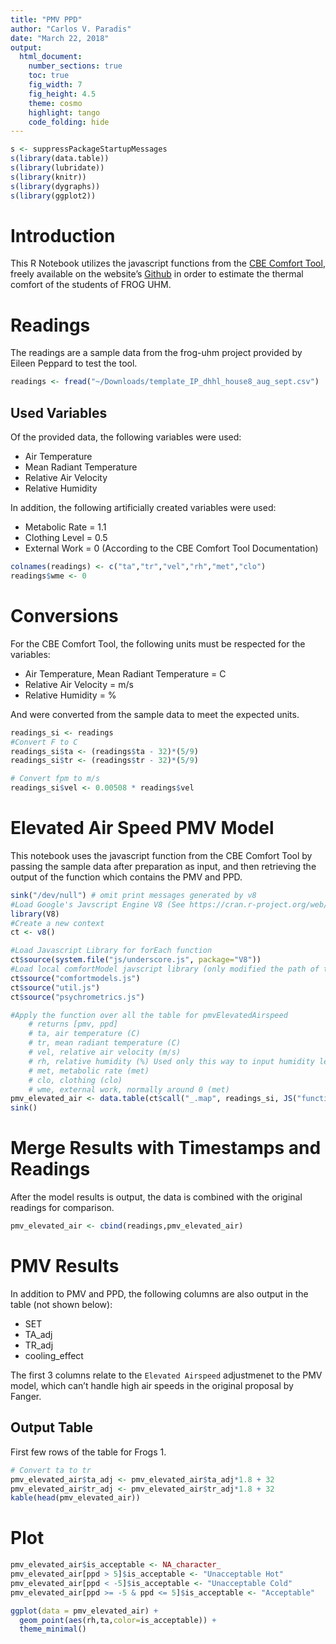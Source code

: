 ```yaml
---
title: "PMV PPD"
author: "Carlos V. Paradis"
date: "March 22, 2018"
output: 
  html_document:
    number_sections: true
    toc: true
    fig_width: 7
    fig_height: 4.5
    theme: cosmo
    highlight: tango
    code_folding: hide
---
```


```r
s <- suppressPackageStartupMessages
s(library(data.table))
s(library(lubridate))
s(library(knitr))
s(library(dygraphs))
s(library(ggplot2))
```


# Introduction

This R Notebook utilizes the javascript functions from the [CBE Comfort Tool](http://comfort.cbe.berkeley.edu/), freely available on the website's [Github](https://github.com/CenterForTheBuiltEnvironment/comfort_tool/tree/master/static/js) in order to estimate the thermal comfort of the students of FROG UHM.

# Readings

The readings are a sample data from the frog-uhm project provided by Eileen Peppard to test the tool.

```r
readings <- fread("~/Downloads/template_IP_dhhl_house8_aug_sept.csv")
```

## Used Variables

Of the provided data, the following variables were used:

 * Air Temperature
 * Mean Radiant Temperature
 * Relative Air Velocity 
 * Relative Humidity 
 
In addition, the following artificially created variables were used:

 * Metabolic Rate = 1.1
 * Clothing Level = 0.5
 * External Work = 0 (According to the CBE Comfort Tool Documentation)

```r
colnames(readings) <- c("ta","tr","vel","rh","met","clo") 
readings$wme <- 0
```

# Conversions

For the CBE Comfort Tool, the following units must be respected for the variables:

 * Air Temperature, Mean Radiant Temperature = C
 * Relative Air Velocity = m/s
 * Relative Humidity = %
 
And were converted from the sample data to meet the expected units.

```r
readings_si <- readings
#Convert F to C
readings_si$ta <- (readings$ta - 32)*(5/9)
readings_si$tr <- (readings$tr - 32)*(5/9)

# Convert fpm to m/s
readings_si$vel <- 0.00508 * readings$vel
```


# Elevated Air Speed PMV Model

This notebook uses the javascript function from the CBE Comfort Tool by passing the sample data after preparation as input, and then retrieving the output of the function which contains the PMV and PPD. 

```r
sink("/dev/null") # omit print messages generated by v8
#Load Google's Javscript Engine V8 (See https://cran.r-project.org/web/packages/V8/vignettes/v8_intro.html)
library(V8)
#Create a new context
ct <- v8()

#Load Javascript Library for forEach function
ct$source(system.file("js/underscore.js", package="V8"))
#Load local comfortModel javscript library (only modified the path of the libraries)
ct$source("comfortmodels.js")
ct$source("util.js")
ct$source("psychrometrics.js")

#Apply the function over all the table for pmvElevatedAirspeed
    # returns [pmv, ppd]
    # ta, air temperature (C)
    # tr, mean radiant temperature (C)
    # vel, relative air velocity (m/s)
    # rh, relative humidity (%) Used only this way to input humidity level
    # met, metabolic rate (met)
    # clo, clothing (clo)
    # wme, external work, normally around 0 (met)
pmv_elevated_air <- data.table(ct$call("_.map", readings_si, JS("function(x){return(comf.pmvElevatedAirspeed(x.ta,x.tr,x.vel,x.rh,x.met,x.clo,x.wme))}")))
sink()
```

# Merge Results with Timestamps and Readings

After the model results is output, the data is combined with the original readings for comparison.

```r
pmv_elevated_air <- cbind(readings,pmv_elevated_air)
```

# PMV Results

In addition to PMV and PPD, the following columns are also output in the table (not shown below):

 * SET
 * TA_adj
 * TR_adj
 * cooling_effect
 
 The first 3 columns relate to the `Elevated Airspeed` adjustmenet to the PMV model, which can't handle high air speeds in the original proposal by Fanger. 

## Output Table

First few rows of the table for Frogs 1. 

```r
# Convert ta to tr 
pmv_elevated_air$ta_adj <- pmv_elevated_air$ta_adj*1.8 + 32
pmv_elevated_air$tr_adj <- pmv_elevated_air$tr_adj*1.8 + 32
kable(head(pmv_elevated_air))
```

# Plot

```r
pmv_elevated_air$is_acceptable <- NA_character_
pmv_elevated_air[ppd > 5]$is_acceptable <- "Unacceptable Hot"
pmv_elevated_air[ppd < -5]$is_acceptable <- "Unacceptable Cold"
pmv_elevated_air[ppd >= -5 & ppd <= 5]$is_acceptable <- "Acceptable"
```


```r
ggplot(data = pmv_elevated_air) + 
  geom_point(aes(rh,ta,color=is_acceptable)) + 
  theme_minimal() 
```

